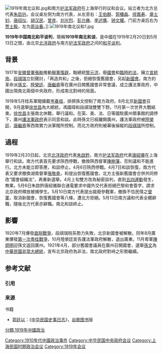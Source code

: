 {{Otheruses|南北議和|subject=1919年中国南北和平谈判|other=1911年的中國南北和平談判}}
[[File:1919年南北议和.jpg|thumb]]和南方[[护法军政府|护法军政府]]在上海举行的议和会议。站立者为北方总代表[[朱启钤|朱启钤]]。会议桌左侧为南方代表，从左至右：[[王伯群|王伯群]]、[[郭椿森|郭椿森]]、[[缪嘉寿|缪嘉寿]]、[[章士钊|章士钊]]、[[唐绍仪|唐绍仪]]、[[胡汉民|胡汉民]]、[[曾彦|曾彦]]、[[刘光烈|刘光烈]]、[[彭允彝|彭允彝]]、[[李述膺|李述膺]]、[[钟文耀|钟文耀]]。门前方桌后右为[[贾士毅|贾士毅]]，左为[[周诒春|周诒春]]。]]
[[File:1919年南北议和1.jpg|thumb]]

'''1919年中国南北和平谈判'''，簡稱'''1919年南北和谈'''，是中國在1919年2月20日到5月13日之間，由北京[[北洋政府|北洋政府]]与南方[[护法军政府|护法军政府]]之间的[[和平谈判|和平谈判]]。

== 背景 ==
1917年[[安徽|安徽]][[督軍|督軍]][[張勛|張勛]]推動[[辮軍復辟|辮軍復辟]]，黜總統[[黎元洪|黎元洪]]，廢[[國會|國會]]和[[臨時約法|臨時約法]]，擁立[[宣統帝|宣統帝]]。[[段祺瑞|段祺瑞]]立刻聲討，「再造共和」之後，拒絕恢復舊國會，另起[[安福國會|新國會]]。南方的革命派[[孫文|孫文]]、[[陸榮廷|陸榮廷]]、[[唐繼堯|唐繼堯]]等在廣州召開舊國會非常會議，成立護法軍政府，中國出現南北兩個中央政府，形成南北對峙的局面。

1918年5月桂系軍閥擁戴[[岑春煊|岑春煊]]，排擠孫文控制了南方政府。8月北京[[安福國會|新國會]]召開，9月選舉[[徐世昌|徐世昌]]為大總統，馮國璋和段祺瑞雙雙下野。11月第一次世界大戰結束。[[徐世昌|徐世昌]]主張南北休戰，舉行議和。在英、美、法、日等國駐廣州領事館的調停下，廣州[[護法軍政府|護法軍政府]]表示同意和談。此時孫文已經離開廣州，護法軍政府被[[陸榮廷|陸榮廷]]、[[唐繼堯|唐繼堯]]等西南實力派軍閥所控制。而北方政府則被幕後操縱的[[段祺瑞|段祺瑞]]所控制。

== 過程 ==
1919年2月20日起，北京[[北洋政府|北洋政府]]代表[[朱啟鈐|朱啟鈐]]，南方[[护法军政府|护法军政府]]代表[[唐紹儀|唐紹儀]]在上海舉行和談。南方代表首先要求陝西停戰，撤換陝西督軍[[陳樹藩|陳樹藩]]，否則議和不能進行。北方未能立即答應，和談停止。4月6日陝西停戰。4月7日和談恢復，南方代表又要求撤換湖南督軍[[張敬堯|張敬堯]]，和提出恢復舊國會。北方主張新舊國會合併共同修改“國會組織法”，再重新選舉。4月上旬雙方改為秘密談判，直到[[五四運動|五四運動]]發生，無果。5月6日朱啟鈐唐紹儀聯合通電要求中國外交代表拒絕巴黎和會簽字，請求北京政府釋放被捕學生。5月10日南方代表提出裁廢參戰軍，撤換不恰民情之[[督軍|督軍]]，取消新國會，恢復舊國會等八條，遭北方拒絕。5月13日南方議和代表全體辭職，隨後北方代表亦辭職。南北和談終止。

== 影響 ==
1920年7月爆發[[直皖戰爭|直皖戰爭]]，段祺瑞皖系勢力失敗，北京新國會被解散。同年8月廣東爆發[[第一次粵桂戰爭|第一次粵桂戰爭]]，10月陸榮廷宣告護法軍政府解散，退出廣東。11月粵軍[[陳炯明|陳炯明]]迎孫文返回廣州。1921年4月，部分舊國會議員在廣州召開國會，選舉[[孫中山|孫文]]為[[中華民國非常大總統|中華民國非常大總統]]，宣布北京政府為非法，南北政府對峙之形勢繼續。


<!-- == 注释 ==
{{Notelist}} -->
== 参考文献 ==
=== 引用 ===
{{Reflist|2}}

=== 来源 ===
;书籍 
* [[郭廷以|郭廷以]]：《[[中华民国史事日志|中华民国史事日志]]》，[[谷歌图书|谷歌图书]]版
{{民国军阀}}
[[Category:1910年代中國政治事件|Category:1910年代中國政治事件]]
[[Category:中华民国中央政府会议|Category:中华民国中央政府会议]]
[[Category:上海民国时期政治会议|Category:上海民国时期政治会议]]
[[分類:1919年中國政治|分類:1919年中國政治]]
[[Category:1919年会议|Category:1919年会议]]